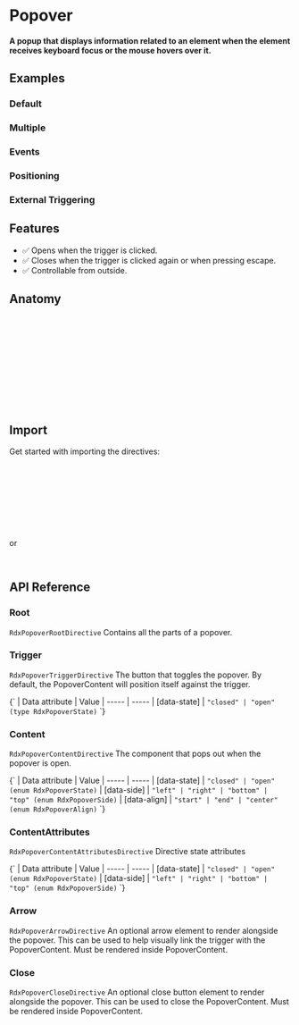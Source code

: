 
<Meta title="Primitives/Popover" />

# Popover

#### A popup that displays information related to an element when the element receives keyboard focus or the mouse hovers over it.

## Examples
### Default

<Canvas sourceState="hidden" of={PopoverStories.Default} />

### Multiple

<Canvas sourceState="hidden" of={PopoverStories.Multiple} />

### Events

<Canvas sourceState="hidden" of={PopoverStories.Events} />

### Positioning

<Canvas sourceState="hidden" of={PopoverStories.Positioning} />

### External Triggering

<Canvas sourceState="hidden" of={PopoverStories.ExternalTriggering} />

## Features

- ✅ Opens when the trigger is clicked.
- ✅ Closes when the trigger is clicked again or when pressing escape.
- ✅ Controllable from outside.

## Anatomy

```html
<ng-container rdxPopoverRoot>
    <button class="IconButton" rdxPopoverTrigger>+</button>

    <ng-template rdxPopoverContent [sideOffset]="8">
        <div class="PopoverContent">
            <button class="PopoverClose" rdxPopoverClose aria-label="Close">X</button>
            Add to library
            <div class="PopoverArrow" rdxPopoverArrow></div>
        </div>
    </ng-template>
</ng-container>
```

## Import

Get started with importing the directives:

```typescript
import {
  RdxPopoverRootDirective,
  RdxPopoverRootTrigger,
  RdxPopoverContentDirective,
  RdxPopoverContentAttributesDirective,
  RdxPopoverArrowDirective,
  RdxPopoverCloseDirective
} from '@radix-ng/primitives/popover';
```

or

```typescript
import { RdxPopoverModule } from '@radix-ng/primitives/popover';
```

## API Reference

### Root
`RdxPopoverRootDirective`
Contains all the parts of a popover.

<ArgTypes of={RdxPopoverRootDirective} />

### Trigger
`RdxPopoverTriggerDirective`
The button that toggles the popover. By default, the PopoverContent will position itself against the trigger.

<Markdown>
    {`
   | Data attribute | Value
   | ----- | -----
   | [data-state] | <code>"closed" | "open" (type RdxPopoverState)</code>
   `}
</Markdown>

### Content
`RdxPopoverContentDirective`
The component that pops out when the popover is open.

<ArgTypes of={RdxPopoverContentDirective} />

<Markdown>
    {`
   | Data attribute | Value
   | ----- | -----
   | [data-state] | <code>"closed" | "open" (enum RdxPopoverState)</code>
   | [data-side] | <code>"left" | "right" | "bottom" | "top" (enum RdxPopoverSide)</code>
   | [data-align] | <code>"start" | "end" | "center" (enum RdxPopoverAlign)</code>
   `}
</Markdown>

### ContentAttributes
`RdxPopoverContentAttributesDirective`
Directive state attributes

<Markdown>
    {`
   | Data attribute | Value
   | ----- | -----
   | [data-state] | <code>"closed" | "open" (enum RdxPopoverState)</code>
   | [data-side] | <code>"left" | "right" | "bottom" | "top" (enum RdxPopoverSide)</code>
   `}
</Markdown>

### Arrow
`RdxPopoverArrowDirective`
An optional arrow element to render alongside the popover. This can be used to help visually link the trigger with the PopoverContent. Must be rendered inside PopoverContent.

<ArgTypes of={RdxPopoverArrowDirective} />

### Close
`RdxPopoverCloseDirective`
An optional close button element to render alongside the popover. This can be used to close the PopoverContent. Must be rendered inside PopoverContent.
